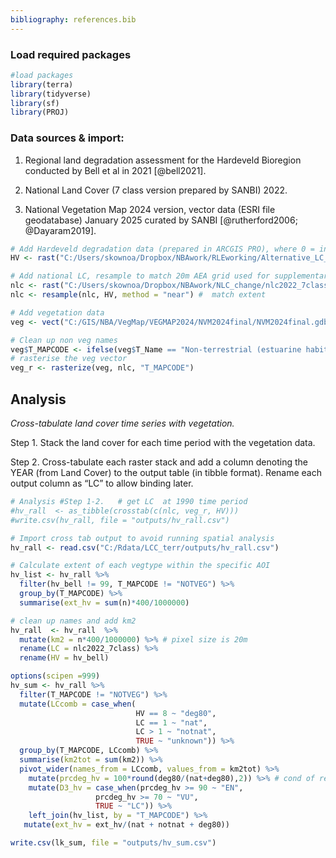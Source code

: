 ```yaml
---
bibliography: references.bib
---
```


### Load required packages

```r
#load packages   
library(terra)  
library(tidyverse) 
library(sf) 
library(PROJ) 
```

### Data sources & import:

1.  Regional land degradation assessment for the Hardeveld Bioregion conducted by Bell et al in 2021 [@bell2021].

2.  National Land Cover (7 class version prepared by SANBI) 2022.

3.  National Vegetation Map 2024 version, vector data (ESRI file geodatabase) January 2025 curated by SANBI [@rutherford2006; @Dayaram2019].

```r
# Add Hardeveld degradation data (prepared in ARCGIS PRO), where 0 = inside AOI but level of degradation < that 80%; where 8 = severely degraded >= 80%). 
HV <- rast("C:/Users/skownoa/Dropbox/NBAwork/RLEworking/Alternative_LC_DEG/hv_bell.tif")

# Add national LC, resample to match 20m AEA grid used for supplementary analysis
nlc <- rast("C:/Users/skownoa/Dropbox/NBAwork/NLC_change/nlc2022_7class.tif" )
nlc <- resample(nlc, HV, method = "near") #  match extent 

# Add vegetation data  
veg <- vect("C:/GIS/NBA/VegMap/VEGMAP2024/NVM2024final/NVM2024final.gdb", "NVM2024Final_IEM5_12_07012025")  

# Clean up non veg names 
veg$T_MAPCODE <- ifelse(veg$T_Name == "Non-terrestrial (estuarine habitat)" | veg$T_Name == "Non-terrestrial (Aquatic)", "NOTVEG", veg$T_MAPCODE)   
# rasterise the veg vector 
veg_r <- rasterize(veg, nlc, "T_MAPCODE")  
```

## Analysis

*Cross-tabulate land cover time series with vegetation.*

Step 1. Stack the land cover for each time period with the vegetation data.

Step 2. Cross-tabulate each raster stack and add a column denoting the YEAR (from Land Cover) to the output table (in tibble format). Rename each output column as "LC" to allow binding later.\

```r
# Analysis #Step 1-2.   # get LC  at 1990 time period 
#hv_rall  <- as_tibble(crosstab(c(nlc, veg_r, HV)))   
#write.csv(hv_rall, file = "outputs/hv_rall.csv")

# Import cross tab output to avoid running spatial analysis 
hv_rall <- read.csv("C:/Rdata/LCC_terr/outputs/hv_rall.csv")

# Calculate extent of each vegtype within the specific AOI 
hv_list <- hv_rall %>%
  filter(hv_bell != 99, T_MAPCODE != "NOTVEG") %>%
  group_by(T_MAPCODE) %>%
  summarise(ext_hv = sum(n)*400/1000000)

# clean up names and add km2
hv_rall  <- hv_rall  %>%    
  mutate(km2 = n*400/1000000) %>% # pixel size is 20m
  rename(LC = nlc2022_7class) %>%
  rename(HV = hv_bell)

options(scipen =999)
hv_sum <- hv_rall %>%
  filter(T_MAPCODE != "NOTVEG") %>%
  mutate(LCcomb = case_when(
                            HV == 8 ~ "deg80", 
                            LC == 1 ~ "nat", 
                            LC > 1 ~ "notnat", 
                            TRUE ~ "unknown")) %>%
  group_by(T_MAPCODE, LCcomb) %>%
  summarise(km2tot = sum(km2)) %>%
  pivot_wider(names_from = LCcomb, values_from = km2tot) %>%
    mutate(prcdeg_hv = 100*round(deg80/(nat+deg80),2)) %>% # cond of remnants (D3)
    mutate(D3_hv = case_when(prcdeg_hv >= 90 ~ "EN",
                   prcdeg_hv >= 70 ~ "VU",
                   TRUE ~ "LC")) %>%
    left_join(hv_list, by = "T_MAPCODE") %>%
   mutate(ext_hv = ext_hv/(nat + notnat + deg80))

write.csv(lk_sum, file = "outputs/hv_sum.csv")
  
```
